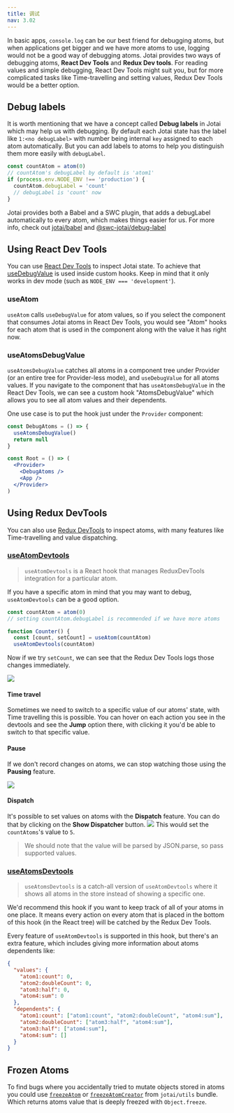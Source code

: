 ```yaml
---
title: 调试
nav: 3.02
---
```


In basic apps, `console.log` can be our best friend for debugging atoms, but when applications get bigger and we have more atoms to use, logging would not be a good way of debugging atoms.
Jotai provides two ways of debugging atoms, **React Dev Tools** and **Redux Dev tools**. For reading values and simple debugging, React Dev Tools might suit you, but for more complicated tasks like Time-travelling and setting values, Redux Dev Tools would be a better option.

## Debug labels

It is worth mentioning that we have a concept called **Debug labels** in Jotai which may help us with debugging.
By default each Jotai state has the label like `1:<no debugLabel>` with number being internal `key` assigned to each atom automatically. But you can add labels to atoms to help you distinguish them more easily with `debugLabel`.

```js
const countAtom = atom(0)
// countAtom's debugLabel by default is 'atom1'
if (process.env.NODE_ENV !== 'production') {
  countAtom.debugLabel = 'count'
  // debugLabel is 'count' now
}
```

Jotai provides both a Babel and a SWC plugin, that adds a debugLabel automatically to every atom, which makes things easier for us. For more info, check out [jotai/babel](https://github.com/pmndrs/jotai/blob/main/docs/api/babel.mdx#plugin-debug-label) and [@swc-jotai/debug-label](https://github.com/pmndrs/jotai/blob/main/docs/api/swc.mdx)

## Using React Dev Tools

You can use [React Dev Tools](https://chrome.google.com/webstore/detail/react-developer-tools/fmkadmapgofadopljbjfkapdkoienihi)
to inspect Jotai state. To achieve that [useDebugValue](https://reactjs.org/docs/hooks-reference.html#usedebugvalue)
is used inside custom hooks. Keep in mind that it only works in dev mode
(such as `NODE_ENV === 'development'`).

### useAtom

`useAtom` calls `useDebugValue` for atom values, so if you select the component that consumes Jotai atoms in React Dev Tools, you would see "Atom" hooks for each atom that is used in the component along with the value it has right now.

### useAtomsDebugValue

`useAtomsDebugValue` catches all atoms in a component tree under Provider (or an entire tree for Provider-less mode), and `useDebugValue` for all atoms values.
If you navigate to the component that has `useAtomsDebugValue` in the React Dev Tools, we can see a custom hook "AtomsDebugValue" which allows you to see all atom values and their dependents.

One use case is to put the hook just under the `Provider` component:

```jsx
const DebugAtoms = () => {
  useAtomsDebugValue()
  return null
}

const Root = () => (
  <Provider>
    <DebugAtoms />
    <App />
  </Provider>
)
```

## Using Redux DevTools

You can also use [Redux DevTools](https://chrome.google.com/webstore/detail/redux-devtools/lmhkpmbekcpmknklioeibfkpmmfibljd)
to inspect atoms, with many features like Time-travelling and value dispatching.

### [useAtomDevtools](https://jotai.org/docs/api/devtools#use-atom-devtools)

> `useAtomDevtools` is a React hook that manages ReduxDevTools integration for a particular atom.

If you have a specific atom in mind that you may want to debug, `useAtomDevtools` can be a good option.

```js
const countAtom = atom(0)
// setting countAtom.debugLabel is recommended if we have more atoms

function Counter() {
  const [count, setCount] = useAtom(countAtom)
  useAtomDevtools(countAtom)
```

Now if we try `setCount`, we can see that the Redux Dev Tools logs those changes immediately.

![](https://cdn.discordapp.com/attachments/688751221464367186/930857764719329290/unknown.png)

#### Time travel

Sometimes we need to switch to a specific value of our atoms' state, with Time travelling this is possible.
You can hover on each action you see in the devtools and see the **Jump** option there, with clicking it you'd be able to switch to that specific value.

#### Pause

If we don't record changes on atoms, we can stop watching those using the **Pausing** feature.

![](https://cdn.discordapp.com/attachments/688751221464367186/930893033925378118/unknown.png)

#### Dispatch

It's possible to set values on atoms with the **Dispatch** feature. You can do that by clicking on the **Show Dispatcher** button.
![](https://cdn.discordapp.com/attachments/688751221464367186/930895694846361680/unknown.png)
This would set the `countAtoms`'s value to `5`.

> We should note that the value will be parsed by JSON.parse, so pass supported values.

### [useAtomsDevtools](https://jotai.org/docs/api/devtools#use-atoms-devtools)

> `useAtomsDevtools` is a catch-all version of `useAtomDevtools` where it shows all atoms in the store instead of showing a specific one.

We'd recommend this hook if you want to keep track of all of your atoms in one place. It means every action on every atom that is placed in the bottom of this hook (in the React tree) will be catched by the Redux Dev Tools.

Every feature of `useAtomDevtools` is supported in this hook, but there's an extra feature, which includes giving more information about atoms dependents like:

```json
{
  "values": {
    "atom1:count": 0,
    "atom2:doubleCount": 0,
    "atom3:half": 0,
    "atom4:sum": 0
  },
  "dependents": {
    "atom1:count": ["atom1:count", "atom2:doubleCount", "atom4:sum"],
    "atom2:doubleCount": ["atom3:half", "atom4:sum"],
    "atom3:half": ["atom4:sum"],
    "atom4:sum": []
  }
}
```

## Frozen Atoms

To find bugs where you accidentally tried to mutate objects stored in atoms you
could use [`freezeAtom`](../utils/freeze-atom.mdx) or
[`freezeAtomCreator`](../utils/freeze-atom-creator.mdx#) from `jotai/utils` bundle.
Which returns atoms value that is deeply freezed with `Object.freeze`.
